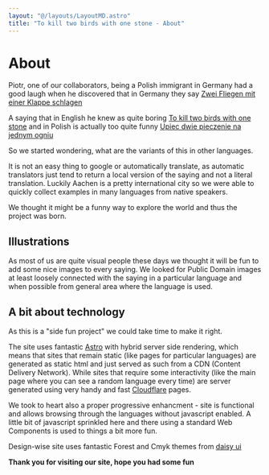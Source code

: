 ```yaml
---
layout: "@/layouts/LayoutMD.astro"
title: "To kill two birds with one stone - About"
---
```



# About

Piotr, one of our collaborators, being a Polish immigrant in Germany had a good laugh when
he discovered that in Germany they say [Zwei Fliegen mit einer Klappe schlagen](/german)

A saying that in English he knew as quite boring [To kill two birds with one stone](/english)
and in Polish is actually too quite funny [Upiec dwie pieczenie na jednym ogniu](/polish)

So we started wondering, what are the variants of this in other languages.

It is not an easy thing to google or automatically translate, as automatic translators
just tend to return a local version of the saying and not a literal translation. Luckily
Aachen is a pretty international city so we were able to quickly collect examples in many
languages from native speakers.

We thought it might be a funny way to explore the world and thus the project was born.

## Illustrations

As most of us are quite visual people these days we thought it will be fun to add some
nice images to every saying. We looked for Public Domain images at least loosely connected
with the saying in a particular language and when possible from general area where the language
is used.

## A bit about technology

As this is a "side fun project" we could take time to make it right.

The site uses fantastic [Astro](https://astro.build) with hybrid server side rendering, which
means that sites that remain static (like pages for particular languages) are generated as
static html and just served as such from a CDN (Content Delivery Network). While sites that
require some interactivity (like the main page where you can see a random language every time)
are server generated using very handy and fast [Cloudflare](https://cloudflare.com) pages.

We took to heart also a proper progressive enhancment - site is functional and allows browsing
through the languages without javascript enabled. A little bit of javascript sprinkled here and there
using a standard Web Components is used to things a bit more fun.

Design-wise site uses fantastic Forest and Cmyk themes from [daisy ui](https://daisyui.com)

**Thank you for visiting our site, hope you had some fun**
